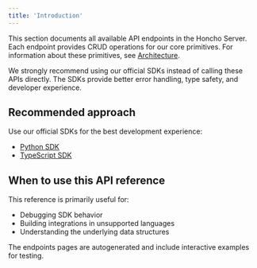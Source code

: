 ```yaml
---
title: 'Introduction'
---
```


This section documents all available API endpoints in the Honcho Server. Each
endpoint provides CRUD operations for our core primitives. For information
about these primitives, see
[Architecture](/v2/documentation/core-concepts/architecture).

<Warning>
  We strongly recommend using our official SDKs instead of calling these APIs directly. The SDKs provide better error handling, type safety, and developer experience.
</Warning>

## Recommended approach

Use our official SDKs for the best development experience:
- [Python SDK](https://pypi.org/project/honcho-ai/)
- [TypeScript SDK](https://www.npmjs.com/package/@honcho-ai/sdk)

## When to use this API reference

This reference is primarily useful for:
- Debugging SDK behavior
- Building integrations in unsupported languages
- Understanding the underlying data structures

The endpoints pages are autogenerated and include interactive examples for testing.
